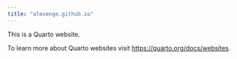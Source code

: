 ```yaml
---
title: "alexenge.github.io"
---
```


This is a Quarto website.

To learn more about Quarto websites visit <https://quarto.org/docs/websites>.
